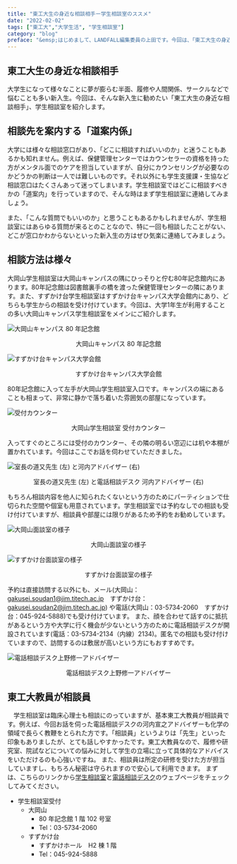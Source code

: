 ```yaml
---
title: "東工大生の身近な相談相手ー学生相談室のススメ"
date: "2022-02-02"
tags: ["東工大","大学生活", "学生相談室"]
category: "blog"
preface: "&emsp;はじめまして、LANDFALL編集委員の上田です。今回は、「東⼯⼤⽣の⾝近な相談相⼿」、学⽣相談室を紹介します。"
---
```


## 東工大生の身近な相談相手
⼤学⽣になって様々なことに夢が膨らむ半⾯、履修や⼈間関係、サークルなどで悩むことも多い新⼊⽣。今回は、そんな新⼊⽣に勧めたい「東⼯⼤⽣の⾝近な相談相⼿」、学⽣相談室を紹介します。

## 相談先を案内する「道案内係」
⼤学には様々な相談窓⼝があり、「どこに相談すればいいのか」と迷うこともあるかも知れません。例えば、保健管理センターではカウンセラーの資格を持った⽅がメンタル⾯でのケアを担当していますが、⾃分にカウンセリングが必要なのかどうかの判断は⼀⼈では難しいものです。それ以外にも学⽣⽀援課・⽣協など相談窓⼝はたくさんあって迷ってしまいます。学⽣相談室ではどこに相談すべきかの「道案内」を⾏っていますので、そんな時はまず学⽣相談室に連絡してみましょう。

また、「こんな質問でもいいのか」と思うこともあるかもしれませんが、学⽣相談室にはあらゆる質問が来るとのことなので、特に⼀回も相談したことがない、どこが窓⼝かわからないといった新⼊⽣の⽅はぜひ気楽に連絡してみましょう。

## 相談⽅法は様々
大岡山学⽣相談室は⼤岡⼭キャンパスの隅にひっそりと佇む80年記念館内にあります。80年記念館は図書館裏⼿の橋を渡った保健管理センターの隣にあります。また、すずかけ台学生相談室はすずかけ台キャンパス⼤学会館内にあり、どちらも学⽣からの相談を受け付けています。今回は、大学1年生が利用することの多い大岡山キャンパス学生相談室をメインにご紹介します。

![大岡山キャンパス 80 年記念館](soudandeskpic/oookayama80.jpg "大岡山キャンパス 80 年記念館")
<p style="text-align:center;">大岡山キャンパス 80 年記念館</p>

![すずかけ台キャンパス大学会館](soudandeskpic/suzukakehall.jpg "すずかけ台キャンパス大学会館")
<p style="text-align:center;">すずかけ台キャンパス大学会館</p>

80年記念館に⼊って左⼿が大岡山学⽣相談室⼊⼝です。キャンパスの端にあることも相まって、⾮常に静かで落ち着いた雰囲気の部屋になっています。

![受付カウンター](soudandeskpic/counter.jpg "大岡山学生相談室 受付カウンター")
<p style="text-align:center;">大岡山学生相談室 受付カウンター</p>

⼊ってすぐのところには受付のカウンター、その隣の明るい窓辺には机や本棚が置かれています。今回はここでお話を伺わせていただきました。

![室長の道又先生 (左) と河内アドバイザー (右)](soudandeskpic/advisor1.jpg "室長の道又先生 (左) と電話相談デスク 河内アドバイザー (右)")
<p style="text-align:center;">室長の道又先生 (左) と電話相談デスク 河内アドバイザー (右)</p>

もちろん相談内容を他⼈に知られたくないという⽅のためにパーティションで仕切られた空間や個室も⽤意されています。学⽣相談室では予約なしでの相談も受け付けていますが、相談員や部屋には限りがあるため予約をお勧めしています。

![大岡山面談室の様子](soudandeskpic/oookayamaroom.jpg "大岡山面談室の様子")
<p style="text-align:center;">大岡山面談室の様子</p>

![すずかけ台面談室の様子](soudandeskpic/suzukakeroom.jpg "すずかけ台面談室の様子")
<p style="text-align:center;">すずかけ台面談室の様子</p>

予約は直接訪問する以外にも、メール(大岡山：<a href="gakusei.soudan1@jim.titech.ac.jp">gakusei.soudan1@jim.titech.ac.jp</a>　すずかけ台：<a href="gakusei.soudan2@jim.titech.ac.jp">gakusei.soudan2@jim.titech.ac.jp</a>) や電話(大岡山：03-5734-2060　すずかけ台：045-924-5888)でも受け付けています。
また、顔を合わせて話すのに抵抗があるという⽅や⼤学に⾏く機会が少ないという⽅のために電話相談デスクが開設されています(電話：03-5734-2134（内線）2134)。匿名での相談も受け付けていますので、訪問するのは敷居が⾼いという⽅にもおすすめです。

![電話相談デスク上野修一アドバイザー](soudandeskpic/advisor2.jpg "電話相談デスク上野修一アドバイザー")
<p style="text-align:center;">電話相談デスク上野修一アドバイザー</p>

## 東⼯⼤教員が相談員
　学⽣相談室は臨床心理士も相談にのっていますが、基本東⼯⼤教員が相談員です。例えば、今回お話を伺った電話相談デスクの河内宣之アドバイザーも化学の領域で⻑らく教鞭をとられた方です。「相談員」というよりは「先⽣」といった印象もありましたが、とても話しやすかったです。東⼯⼤教員なので、履修や研究室、院試などについての悩みに対して学⽣の⽴場に⽴って具体的なアドバイスをいただけるのも⼼強いですね。
また、相談員は所定の研修を受けた⽅が担当していますし、もちろん秘密は守られますので安⼼して利⽤できます。
まずは、こちらのリンクから<a href="https://www.titech.ac.jp/student-support/students/counseling/guidance">学生相談室</a>と<a href="https://www.titech.ac.jp/student-support/students/counseling/telephone">電話相談デスク</a>のウェブページをチェックしてみてください。

- 学生相談室受付
    - 大岡山
        - 80 年記念館 1 階 102 号室
        - Tel：03-5734-2060
    - すずかけ台
        - すずかけホール　H2 棟 1 階
        - Tel：045-924-5888